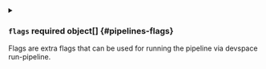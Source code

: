 

<PartialRun />



<details className="config-field" data-expandable="true">
<summary>

### `flags` <span className="config-field-required" data-required="false">required</span> <span className="config-field-type">object[]</span> <span className="config-field-default"></span> <span className="config-field-enum"></span> {#pipelines-flags}

Flags are extra flags that can be used for running the pipeline via
devspace run-pipeline.

</summary>

<PartialFlags />


</details>


<PartialContinueOnError />
